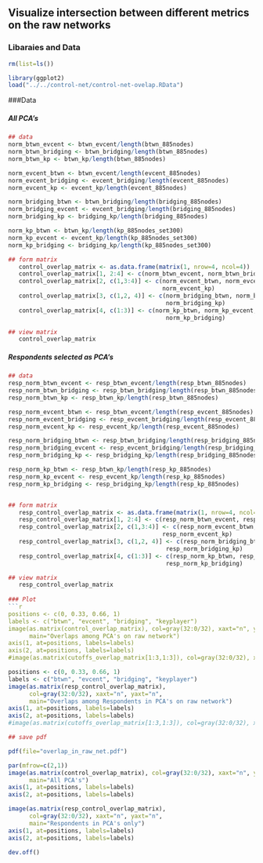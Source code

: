 ## Visualize intersection between different metrics on the raw networks

### Libaraies and Data
```r

rm(list=ls())

library(ggplot2)
load("../../control-net/control-net-ovelap.RData")
```

###Data

##### All PCA's
```r
## data
norm_btwn_evcent <- btwn_evcent/length(btwn_885nodes)
norm_btwn_bridging <- btwn_bridging/length(btwn_885nodes)
norm_btwn_kp <- btwn_kp/length(btwn_885nodes)

norm_evcent_btwn <- btwn_evcent/length(evcent_885nodes)
norm_evcent_bridging <- evcent_bridging/length(evcent_885nodes)
norm_evcent_kp <- evcent_kp/length(evcent_885nodes)

norm_bridging_btwn <- btwn_bridging/length(bridging_885nodes)
norm_bridging_evcent <- evcent_bridging/length(bridging_885nodes)
norm_bridging_kp <- bridging_kp/length(bridging_885nodes)

norm_kp_btwn <- btwn_kp/length(kp_885nodes_set300)
norm_kp_evcent <- evcent_kp/length(kp_885nodes_set300)
norm_kp_bridging <- bridging_kp/length(kp_885nodes_set300)
```

```r
## form matrix
   control_overlap_matrix <- as.data.frame(matrix(1, nrow=4, ncol=4))
   control_overlap_matrix[1, 2:4] <- c(norm_btwn_evcent, norm_btwn_bridging, norm_btwn_kp)
   control_overlap_matrix[2, c(1,3:4)] <- c(norm_evcent_btwn, norm_evcent_bridging, 
                                            norm_evcent_kp)
   control_overlap_matrix[3, c(1,2, 4)] <- c(norm_bridging_btwn, norm_bridging_evcent,
                                             norm_bridging_kp)
   control_overlap_matrix[4, c(1:3)] <- c(norm_kp_btwn, norm_kp_evcent,
                                             norm_kp_bridging)

## view matrix
   control_overlap_matrix
```

##### Respondents selected as PCA's
```r
## data
resp_norm_btwn_evcent <- resp_btwn_evcent/length(resp_btwn_885nodes)
resp_norm_btwn_bridging <- resp_btwn_bridging/length(resp_btwn_885nodes)
resp_norm_btwn_kp <- resp_btwn_kp/length(resp_btwn_885nodes)

resp_norm_evcent_btwn <- resp_btwn_evcent/length(resp_evcent_885nodes)
resp_norm_evcent_bridging <- resp_evcent_bridging/length(resp_evcent_885nodes)
resp_norm_evcent_kp <- resp_evcent_kp/length(resp_evcent_885nodes)

resp_norm_bridging_btwn <- resp_btwn_bridging/length(resp_bridging_885nodes)
resp_norm_bridging_evcent <- resp_evcent_bridging/length(resp_bridging_885nodes)
resp_norm_bridging_kp <- resp_bridging_kp/length(resp_bridging_885nodes)

resp_norm_kp_btwn <- resp_btwn_kp/length(resp_kp_885nodes)
resp_norm_kp_evcent <- resp_evcent_kp/length(resp_kp_885nodes)
resp_norm_kp_bridging <- resp_bridging_kp/length(resp_kp_885nodes)


## form matrix
   resp_control_overlap_matrix <- as.data.frame(matrix(1, nrow=4, ncol=4))
   resp_control_overlap_matrix[1, 2:4] <- c(resp_norm_btwn_evcent, resp_norm_btwn_bridging, resp_norm_btwn_kp)
   resp_control_overlap_matrix[2, c(1,3:4)] <- c(resp_norm_evcent_btwn, resp_norm_evcent_bridging, 
                                            resp_norm_evcent_kp)
   resp_control_overlap_matrix[3, c(1,2, 4)] <- c(resp_norm_bridging_btwn, resp_norm_bridging_evcent,
                                             resp_norm_bridging_kp)
   resp_control_overlap_matrix[4, c(1:3)] <- c(resp_norm_kp_btwn, resp_norm_kp_evcent,
                                             resp_norm_kp_bridging)

## view matrix
   resp_control_overlap_matrix
    
### Plot
```r
positions <- c(0, 0.33, 0.66, 1)
labels <- c("btwn", "evcent", "bridging", "keyplayer")
image(as.matrix(control_overlap_matrix), col=gray(32:0/32), xaxt="n", yaxt="n", 
      main="Overlaps among PCA's on raw network")
axis(1, at=positions, labels=labels)
axis(2, at=positions, labels=labels)
#image(as.matrix(cutoffs_overlap_matrix[1:3,1:3]), col=gray(32:0/32), xaxt="n", yaxt="n")
```

```r
positions <- c(0, 0.33, 0.66, 1)
labels <- c("btwn", "evcent", "bridging", "keyplayer")
image(as.matrix(resp_control_overlap_matrix), 
      col=gray(32:0/32), xaxt="n", yaxt="n", 
      main="Overlaps among Respondents in PCA's on raw network")
axis(1, at=positions, labels=labels)
axis(2, at=positions, labels=labels)
#image(as.matrix(cutoffs_overlap_matrix[1:3,1:3]), col=gray(32:0/32), xaxt="n", yaxt="n")
```

```r
## save pdf

pdf(file="overlap_in_raw_net.pdf")

par(mfrow=c(2,1))
image(as.matrix(control_overlap_matrix), col=gray(32:0/32), xaxt="n", yaxt="n", 
      main="All PCA's")
axis(1, at=positions, labels=labels)
axis(2, at=positions, labels=labels)

image(as.matrix(resp_control_overlap_matrix), 
      col=gray(32:0/32), xaxt="n", yaxt="n", 
      main="Respondents in PCA's only")
axis(1, at=positions, labels=labels)
axis(2, at=positions, labels=labels)

dev.off()

```